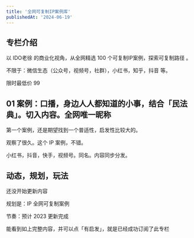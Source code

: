```yaml
---
title: '全网可复制IP案例库'
publishedAt: '2024-06-19'
---
```


## 专栏介绍

以 IDO老徐 的商业化视角，从全网精选 100 个可复制IP案例，探索可复制路径 。  
  
不限于：微信生态（公众号，视频号，社群），小红书，知乎，抖音 等。  
  
限时最低价 99    

## 01 案例：口播，身边人人都知道的小事，结合「民法典」。切入内容。全网唯一昵称
第一个案例，还是期望找到一个普适性，启发性比较大的。

观察了很久。这个 IP 案例，不错。

小红书，抖音，快手，视频号。同名。内容同步分发。

## 动态，规划，玩法
还没开始更新内容

规划是：IP 全网可复制案例

节奏：预计 2023 更新完成

能看到如上完整内容，并可以点「有启发」，就是已经成功订阅了此专栏

